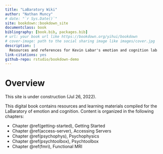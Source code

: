 ```yaml
--- 
title: "LaBaratory Wiki"
author: "Nathan Muncy"
# date: "`r Sys.Date()`"
site: bookdown::bookdown_site
documentclass: book
bibliography: [book.bib, packages.bib]
# url: your book url like https://bookdown.org/yihui/bookdown
# cover-image: path to the social sharing image like images/cover.jpg
description: |
  Resources and references for Kevin Labar's emotion and cognition lab.
link-citations: yes
github-repo: rstudio/bookdown-demo
---
```


# Overview {-}

This site is under construction (Jul 26, 2022).

This digital book contains resources and learning materials compiled for the 
LaBaratory of emotion and cognition. Content is organized in the following 
chapters:

* Chapter \@ref(getting-started), Getting Started
* Chapter \@ref(access-server), Accessing Servers
* Chapter \@ref(psychophys), Psychophysics
* Chapter \@ref(psychtoolbox), Psychtoolbox
* Chapter \@ref(fmri), Functional MRI
